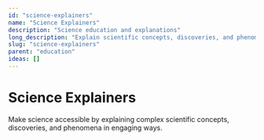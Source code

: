 ```yaml
---
id: "science-explainers"
name: "Science Explainers"
description: "Science education and explanations"
long_description: "Explain scientific concepts, discoveries, and phenomena in accessible ways"
slug: "science-explainers"
parent: "education"
ideas: []
---
```


# Science Explainers

Make science accessible by explaining complex scientific concepts, discoveries, and phenomena in engaging ways.